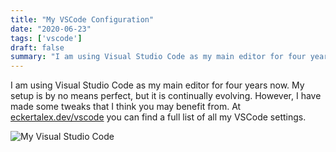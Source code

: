 ```yaml
---
title: "My VSCode Configuration"
date: "2020-06-23"
tags: ['vscode']
draft: false
summary: "I am using Visual Studio Code as my main editor for four years now. My setup is by no means perfect, but it is continually evolving. However, I have made some tweaks that I think you may benefit from."
---
```


I am using Visual Studio Code as my main editor for four years now. My setup is by no means perfect, but it is continually evolving. However, I have made some tweaks that I think you may benefit from. At [eckertalex.dev/vscode](/vscode) you can find a full list of all my VSCode settings.

<Image src="/static/img/vscode/vscode.png" height={928} width={1373} priority={true} alt="My Visual Studio Code" />
